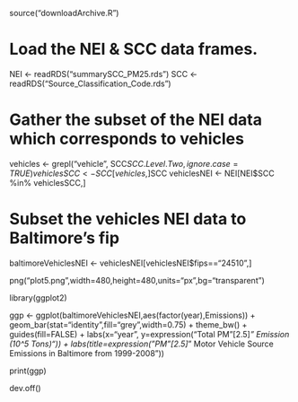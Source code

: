 source("downloadArchive.R")

# Load the NEI & SCC data frames.
NEI <- readRDS("summarySCC_PM25.rds")
SCC <- readRDS("Source_Classification_Code.rds")

# Gather the subset of the NEI data which corresponds to vehicles
vehicles <- grepl("vehicle", SCC$SCC.Level.Two, ignore.case=TRUE)
vehiclesSCC <- SCC[vehicles,]$SCC
vehiclesNEI <- NEI[NEI$SCC %in% vehiclesSCC,]

# Subset the vehicles NEI data to Baltimore's fip
baltimoreVehiclesNEI <- vehiclesNEI[vehiclesNEI$fips=="24510",]

png("plot5.png",width=480,height=480,units="px",bg="transparent")

library(ggplot2)

ggp <- ggplot(baltimoreVehiclesNEI,aes(factor(year),Emissions)) +
  geom_bar(stat="identity",fill="grey",width=0.75) +
  theme_bw() +  guides(fill=FALSE) +
  labs(x="year", y=expression("Total PM"[2.5]*" Emission (10^5 Tons)")) + 
  labs(title=expression("PM"[2.5]*" Motor Vehicle Source Emissions in Baltimore from 1999-2008"))

print(ggp)

dev.off()